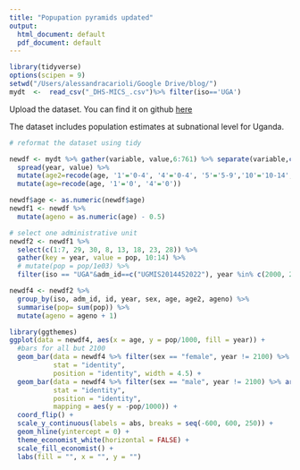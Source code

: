 ```yaml
---
title: "Popupation pyramids updated"
output:
  html_document: default
  pdf_document: default
---
```



```r
library(tidyverse)
options(scipen = 9)
setwd("/Users/alessandracarioli/Google Drive/blog/")
mydt  <-  read_csv("_DHS-MICS_.csv")%>% filter(iso=='UGA')
```


Upload the dataset. You can find it on github [here](https://github.com/ghosthedirewolf/Population-graphs/blob/master/data_for_pyr.csv)

The dataset includes population estimates at subnational level for Uganda.

```r
# reformat the dataset using tidy 

newdf <- mydt %>% gather(variable, value,6:761) %>% separate(variable,c('year','sex', 'age'), sep='_') %>% mutate(sex=if_else(sex=='F','female','male')) %>% 
  spread(year, value) %>% 
  mutate(age2=recode(age, '1'='0-4', '4'='0-4', '5'='5-9','10'='10-14','15'='15-19', '20'='20-24', '25'= '25-29', '30'='30-34', '35'='35-39', '40'='40-44', '45'='45-49', '50'='50-54', '55'='55-59', '60'='60-64', '65'='65-69', '70'='70-74', '75'='75-79', '80'='80+')) %>% 
  mutate(age=recode(age, '1'='0', '4'='0'))

newdf$age <- as.numeric(newdf$age)
newdf1 <- newdf %>% 
  mutate(ageno = as.numeric(age) - 0.5)

# select one administrative unit
newdf2 <- newdf1 %>%
  select(c(1:7, 29, 30, 8, 13, 18, 23, 28)) %>%
  gather(key = year, value = pop, 10:14) %>%
  # mutate(pop = pop/1e03) %>%
  filter(iso == "UGA"&adm_id==c("UGMIS2014452022"), year %in% c(2000, 2005, 2010, 2015, 2020))

newdf4 <- newdf2 %>%
  group_by(iso, adm_id, id, year, sex, age, age2, ageno) %>% 
  summarise(pop= sum(pop)) %>%
  mutate(ageno = ageno + 1)

library(ggthemes) 
ggplot(data = newdf4, aes(x = age, y = pop/1000, fill = year)) +
  #bars for all but 2100
  geom_bar(data = newdf4 %>% filter(sex == "female", year != 2100) %>% arrange(rev(year)),
           stat = "identity",
           position = "identity", width = 4.5) +
  geom_bar(data = newdf4 %>% filter(sex == "male", year != 2100) %>% arrange(rev(year)),
           stat = "identity",
           position = "identity",
           mapping = aes(y = -pop/1000)) +
  coord_flip() +
  scale_y_continuous(labels = abs, breaks = seq(-600, 600, 250)) +
  geom_hline(yintercept = 0) +
  theme_economist_white(horizontal = FALSE) +
  scale_fill_economist() +
  labs(fill = "", x = "", y = "")

```

